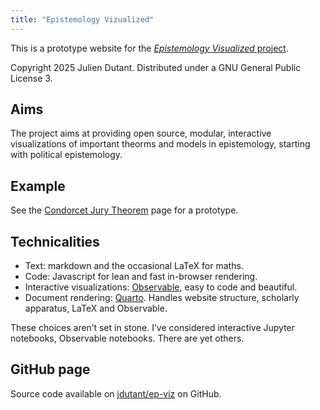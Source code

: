 ```yaml
---
title: "Epistemology Vizualized"
---
```


This is a prototype website for the [*Epistemology Visualized* project](https://github.com/jdutant/ep-viz).

Copyright 2025 Julien Dutant. Distributed under a 
GNU General Public License 3. 

## Aims

The project aims at providing open source, modular, interactive visualizations of important theorms and models in epistemology, starting with political epistemology.

## Example

See the [Condorcet Jury Theorem](topics/condorcet.qmd) page for a prototype.

## Technicalities

* Text: markdown and the occasional LaTeX for maths.
* Code: Javascript for lean and fast in-browser rendering.
* Interactive visualizations: [Observable](https://observablehq.com/), easy to code and beautiful.
* Document rendering: [Quarto](https://quarto.org). Handles website structure, scholarly apparatus, LaTeX and Observable. 

These choices aren't set in stone. I've considered interactive Jupyter notebooks, Observable notebooks. There are yet others.

## GitHub page

Source code available on [jdutant/ep-viz](https://github.com/jdutant/ep-viz) on GitHub.